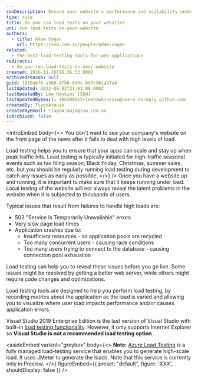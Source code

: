 ```yaml
---
seoDescription: Ensure your website's performance and scalability under high loads with load testing, avoiding errors and downtime.
type: rule
title: Do you run load tests on your website?
uri: run-load-tests-on-your-website
authors:
  - title: Adam Cogan
    url: https://ssw.com.au/people/adam-cogan
related:
  - the-best-load-testing-tools-for-web-applications
redirects:
  - do-you-run-load-tests-on-your-website
created: 2016-11-16T16:36:53.000Z
archivedreason: null
guid: f010a6f8-a386-47b6-8d9c-bd7c9b1a37a8
lastUpdated: 2022-08-03T21:01:08.000Z
lastUpdatedBy: Lee Hawkins [SSW]
lastUpdatedByEmail: 106290015+leehawkinsssw@users.noreply.github.com
createdBy: TiagoAraujo
createdByEmail: TiagoAraujo@ssw.com.au
isArchived: false
---
```


<introEmbed
  body={<>
You don't want to see your company's website on the front page of the news after it fails to deal with high levels of load.

Load testing helps you to ensure that your apps can scale and stay up when peak traffic hits. Load testing is typically initiated for high-traffic seasonal events such as tax filing season, Black Friday, Christmas, summer sales, etc. but you should be regularly running load testing during development to catch any issues as early as possible.
  </>}
/>
Once you have a website up and running, it is important to make sure that it keeps running under load. Local testing of the website will not always reveal the latent problems in the website when it is subjected to thousands of users.

Typical issues that result from failures to handle high loads are:

* 503 "Service Is Temporarily Unavailable" errors
* Very slow page load times
* Application crashes due to:
  * Insufficient resources - so application pools are recycled
  * Too many concurrent users - causing race conditions
  * Too many users trying to connect to the database - causing connection pool exhaustion

Load testing can help you to reveal these issues before you go live. Some issues might be resolved by getting a better web server, while others might require code changes and optimizations.

Load testing tools are designed to help you perform load testing, by recording metrics about the application as the load is varied and allowing you to visualize where user load impacts performance and/or causes application errors.

Visual Studio 2019 Enterprise Edition is the last version of Visual Studio with built-in [load testing functionality](https://docs.microsoft.com/en-us/visualstudio/test/walkthrough-create-and-run-a-load-test?view=vs-2022&WT.mc_id=DP-MVP-33518). However, it only supports Internet Explorer so **Visual Studio is not a recommended load testing option** .

<asideEmbed
  variant="greybox"
  body={<>
    **Note:** [Azure Load Testing](https://docs.microsoft.com/en-us/azure/load-testing/overview-what-is-azure-load-testing?WT.mc_id=AZ-MVP-33518) is a fully managed load-testing service that enables you to generate high-scale load. It uses JMeter to generate the loads. Note that this service is currently only in Preview.
  </>}
  figureEmbed={{
    preset: "default",
    figure: 'XXX',
    shouldDisplay: false
  }}
/>

